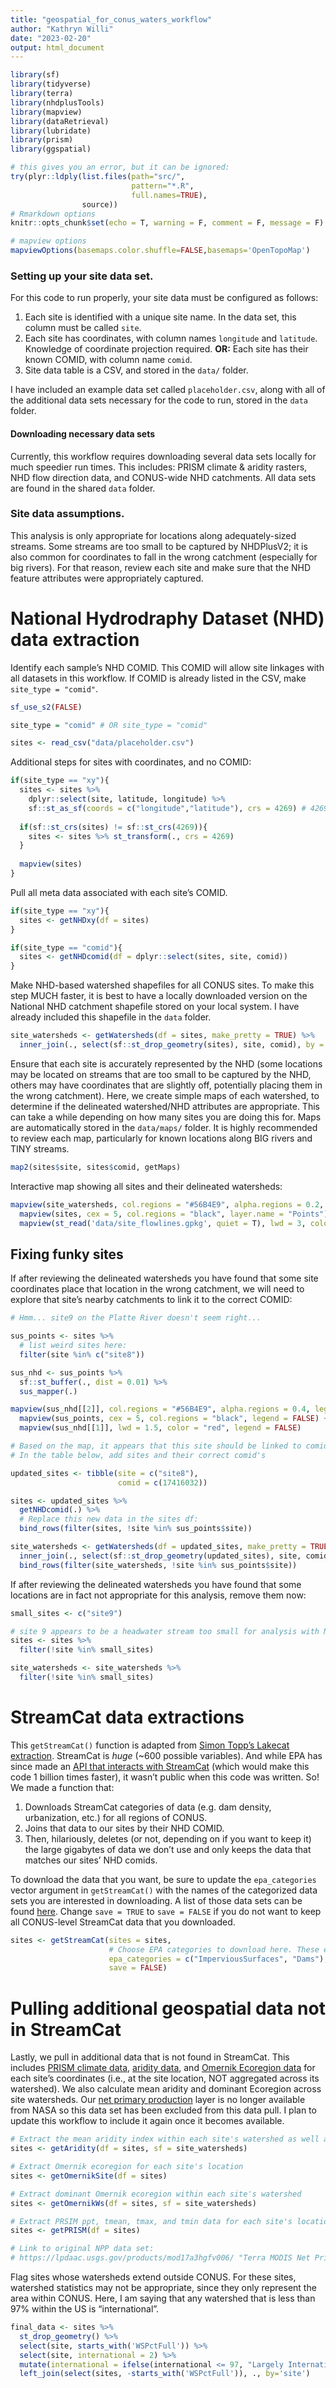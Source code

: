 ```yaml
---
title: "geospatial_for_conus_waters_workflow"
author: "Kathryn Willi"
date: "2023-02-20"
output: html_document
---
```


```r
library(sf)
library(tidyverse)
library(terra)
library(nhdplusTools)
library(mapview)
library(dataRetrieval)
library(lubridate)
library(prism)
library(ggspatial)

# this gives you an error, but it can be ignored:
try(plyr::ldply(list.files(path="src/",
                           pattern="*.R",
                           full.names=TRUE),
                source))
# Rmarkdown options
knitr::opts_chunk$set(echo = T, warning = F, comment = F, message = F)

# mapview options
mapviewOptions(basemaps.color.shuffle=FALSE,basemaps='OpenTopoMap')
```

### Setting up your site data set.

For this code to run properly, your site data must be configured as follows:

1)  Each site is identified with a unique site name. In the data set, this column must be called `site`.
2)  Each site has coordinates, with column names `longitude` and `latitude`. Knowledge of coordinate projection required. **OR:**
    Each site has their known COMID, with column name `comid`. 
4)  Site data table is a CSV, and stored in the `data/` folder. 

I have included an example data set called `placeholder.csv`, along with all of the additional data sets necessary for the code to run, stored in the `data` folder. 

#### Downloading necessary data sets

Currently, this workflow requires downloading several data sets locally for much speedier run times. This includes: PRISM climate & aridity rasters, NHD flow direction data, and CONUS-wide NHD catchments. All data sets are found in the shared `data` folder.

### Site data assumptions.

This analysis is only appropriate for locations along adequately-sized streams. Some streams are too small to be captured by NHDPlusV2; it is also common for coordinates to fall in the wrong catchment (especially for big rivers). For that reason, review each site and make sure that the NHD feature attributes were appropriately captured.

# National Hydrodraphy Dataset (NHD) data extraction

Identify each sample's NHD COMID. This COMID will allow site linkages with all datasets in this workflow. If COMID is already listed in the CSV, make `site_type = "comid"`.

```r
sf_use_s2(FALSE)

site_type = "comid" # OR site_type = "comid"

sites <- read_csv("data/placeholder.csv")
```

Additional steps for sites with coordinates, and no COMID:

```r
if(site_type == "xy"){
  sites <- sites %>%
    dplyr::select(site, latitude, longitude) %>% 
    sf::st_as_sf(coords = c("longitude","latitude"), crs = 4269) # 4269 = NAD83 CRS
  
  if(sf::st_crs(sites) != sf::st_crs(4269)){
    sites <- sites %>% st_transform(., crs = 4269)
  }
  
  mapview(sites)
}
```

Pull all meta data associated with each site's COMID. 

```r
if(site_type == "xy"){
  sites <- getNHDxy(df = sites)
}

if(site_type == "comid"){
  sites <- getNHDcomid(df = dplyr::select(sites, site, comid))
}
```

Make NHD-based watershed shapefiles for all CONUS sites. To make this step MUCH faster, it is best to have a locally downloaded version on the National NHD catchment shapefile stored on your local system. I have already included this shapefile in the `data` folder. 

```r
site_watersheds <- getWatersheds(df = sites, make_pretty = TRUE) %>%
  inner_join(., select(sf::st_drop_geometry(sites), site, comid), by = "comid")
```

Ensure that each site is accurately represented by the NHD (some locations may be located on streams that are too small to be captured by the NHD, others may have coordinates that are slightly off, potentially placing them in the wrong catchment). Here, we create simple maps of each watershed, to determine if the delineated watershed/NHD attributes are appropriate. This can take a while depending on how many sites you are doing this for. Maps are automatically stored in the `data/maps/` folder. It is highly recommended to review each map, particularly for known locations along BIG rivers and TINY streams.

```r
map2(sites$site, sites$comid, getMaps) 
```

Interactive map showing all sites and their delineated watersheds:

```r
mapview(site_watersheds, col.regions = "#56B4E9", alpha.regions = 0.2, lwd = 3, layer.name = "Watershed") +
  mapview(sites, cex = 5, col.regions = "black", layer.name = "Points") + 
  mapview(st_read('data/site_flowlines.gpkg', quiet = T), lwd = 3, color = "red", layer.name = "Flowline")
```

## Fixing funky sites

If after reviewing the delineated watersheds you have found that some site coordinates place that location in the wrong catchment, we will need to explore that site's nearby catchments to link it to the correct COMID:

```r
# Hmm... site9 on the Platte River doesn't seem right...

sus_points <- sites %>% 
  # list weird sites here:
  filter(site %in% c("site8"))

sus_nhd <- sus_points %>% 
  sf::st_buffer(., dist = 0.01) %>%
  sus_mapper(.)

mapview(sus_nhd[[2]], col.regions = "#56B4E9", alpha.regions = 0.4, legend = FALSE) +
  mapview(sus_points, cex = 5, col.regions = "black", legend = FALSE) + 
  mapview(sus_nhd[[1]], lwd = 1.5, color = "red", legend = FALSE)

# Based on the map, it appears that this site should be linked to comid = 17416032
# In the table below, add sites and their correct comid's

updated_sites <- tibble(site = c("site8"),
                        comid = c(17416032))

sites <- updated_sites %>%
  getNHDcomid(.) %>%
  # Replace this new data in the sites df:
  bind_rows(filter(sites, !site %in% sus_points$site))

site_watersheds <- getWatersheds(df = updated_sites, make_pretty = TRUE) %>%
  inner_join(., select(sf::st_drop_geometry(updated_sites), site, comid), by = "comid") %>%
  bind_rows(filter(site_watersheds, !site %in% sus_points$site))
```

If after reviewing the delineated watersheds you have found that some locations are in fact not appropriate for this analysis, remove them now:

```r
small_sites <- c("site9")

# site 9 appears to be a headwater stream too small for analysis with NHDPlus V2:
sites <- sites %>%
  filter(!site %in% small_sites)

site_watersheds <- site_watersheds %>%
  filter(!site %in% small_sites)
```

# StreamCat data extractions

This `getStreamCat()` function is adapted from [Simon Topp's Lakecat extraction](https://github.com/SimonTopp/USLakeClarityTrendr/blob/master/1_nhd_join_and_munge.Rmd). StreamCat is *huge* (\~600 possible variables). And while EPA has since made an [API that interacts with StreamCat](https://www.epa.gov/national-aquatic-resource-surveys/streamcat-metrics-rest-api) (which would make this code 1 billion times faster), it wasn't public when this code was written. So! We made a function that:

1)  Downloads StreamCat categories of data (e.g. dam density, urbanization, etc.) for all regions of CONUS.
2)  Joins that data to our sites by their NHD COMID.
3)  Then, hilariously, deletes (or not, depending on if you want to keep it) the large gigabytes of data we don't use and only keeps the data that matches our sites' NHD comids.

To download the data that you want, be sure to update the `epa_categories` vector argument in `getStreamCat()` with the names of the categorized data sets you are interested in downloading. A list of those data sets can be found [here](https://gaftp.epa.gov/epadatacommons/ORD/NHDPlusLandscapeAttributes/StreamCat/HydroRegions/). Change `save = TRUE` to `save = FALSE` if you do not want to keep all CONUS-level StreamCat data that you downloaded.

```r
sites <- getStreamCat(sites = sites,
                      # Choose EPA categories to download here. These example two categories took a few minutes to download. 
                      epa_categories = c("ImperviousSurfaces", "Dams"),
                      save = FALSE)
```

# Pulling additional geospatial data not in StreamCat

Lastly, we pull in additional data that is not found in StreamCat. This includes [PRISM climate data](<https://prism.oregonstate.edu/normals/>), [aridity data](<https://figshare.com/articles/dataset/Global_Aridity_Index_and_Potential_Evapotranspiration_ET0_Climate_Database_v2/7504448/6>), and [Omernik Ecoregion data](<https://www.epa.gov/eco-research/level-iii-and-iv-ecoregions-continental-united-states>) for each site's coordinates (i.e., at the site location, NOT aggregated across its watershed). We also calculate mean aridity and dominant Ecoregion across site watersheds. Our [net primary production](https://lpdaac.usgs.gov/products/mod17a3hgfv006/) layer is no longer available from NASA so this data set has been excluded from this data pull. I plan to update this workflow to include it again once it becomes available.

```r
# Extract the mean aridity index within each site's watershed as well as each site's location
sites <- getAridity(df = sites, sf = site_watersheds)

# Extract Omernik ecoregion for each site's location
sites <- getOmernikSite(df = sites)

# Extract dominant Omernik ecoregion within each site's watershed
sites <- getOmernikWs(df = sites, sf = site_watersheds)

# Extract PRSIM ppt, tmean, tmax, and tmin data for each site's location
sites <- getPRISM(df = sites)

# Link to original NPP data set:
# https://lpdaac.usgs.gov/products/mod17a3hgfv006/ "Terra MODIS Net Primary Production Yearly L4 Global 500 m SIN Grid products are currently unavailable due to unexpected errors in the input data. Please note that a newer version of MODIS land products is available and plans are being developed for the retirement of Version 6 MODIS data products. Users are advised to transition to the improved Version 6.1 products as soon as possible."
```

Flag sites whose watersheds extend outside CONUS. For these sites, watershed statistics may not be appropriate, since they only represent the area within CONUS. Here, I am saying that any watershed that is less than 97% within the US is "international".

```r
final_data <- sites %>% 
  st_drop_geometry() %>%
  select(site, starts_with('WSPctFull')) %>%
  select(site, international = 2) %>%
  mutate(international = ifelse(international <= 97, "Largely International", "Within CONUS")) %>%
  left_join(select(sites, -starts_with('WSPctFull')), ., by='site')
```

